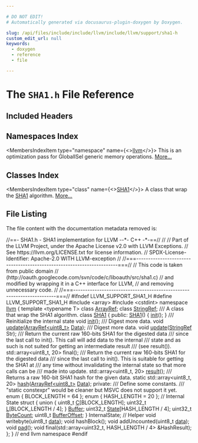 ```yaml
---

# DO NOT EDIT!
# Automatically generated via docusaurus-plugin-doxygen by Doxygen.

slug: /api/files/include/include/llvm/include/llvm/support/sha1-h
custom_edit_url: null
keywords:
  - doxygen
  - reference
  - file

---
```





# The `SHA1.h` File Reference

<DoxygenPage pluginConfig={pluginConfig}>



## Included Headers

<IncludesList>
<IncludesListItem
  filePath="array"
  permalink=""
  isLocal="false" />
<IncludesListItem
  filePath="cstdint"
  permalink=""
  isLocal="false" />
</IncludesList>

## Namespaces Index

<MembersIndex>

<MembersIndexItem
  type="namespace"
  name={<><a href="/docs/api/namespaces/llvm">llvm</a></>}>
This is an optimization pass for GlobalISel generic memory operations. <a href="/docs/api/namespaces/llvm/#details">More...</a>
</MembersIndexItem>

</MembersIndex>

## Classes Index

<MembersIndex>

<MembersIndexItem
  type="class"
  name={<><a href="/docs/api/classes/llvm/sha1">SHA1</a></>}>
A class that wrap the <a href="/docs/api/classes/llvm/sha1">SHA1</a> algorithm. <a href="/docs/api/classes/llvm/sha1/#details">More...</a>
</MembersIndexItem>

</MembersIndex>


## File Listing

The file content with the documentation metadata removed is:

<ProgramListing>

<Link id="l00001" /><CodeLine lineNumber="1"><Highlight kind="comment">//==- SHA1.h - SHA1 implementation for LLVM                     --&#42;- C++ -&#42;-==//</Highlight><Highlight kind="normal"></Highlight></CodeLine>
<Link id="l00002" /><CodeLine lineNumber="2"><Highlight kind="normal"></Highlight><Highlight kind="comment">//</Highlight><Highlight kind="normal"></Highlight></CodeLine>
<Link id="l00003" /><CodeLine lineNumber="3"><Highlight kind="normal"></Highlight><Highlight kind="comment">// Part of the LLVM Project, under the Apache License v2.0 with LLVM Exceptions.</Highlight><Highlight kind="normal"></Highlight></CodeLine>
<Link id="l00004" /><CodeLine lineNumber="4"><Highlight kind="normal"></Highlight><Highlight kind="comment">// See https://llvm.org/LICENSE.txt for license information.</Highlight><Highlight kind="normal"></Highlight></CodeLine>
<Link id="l00005" /><CodeLine lineNumber="5"><Highlight kind="normal"></Highlight><Highlight kind="comment">// SPDX-License-Identifier: Apache-2.0 WITH LLVM-exception</Highlight><Highlight kind="normal"></Highlight></CodeLine>
<Link id="l00006" /><CodeLine lineNumber="6"><Highlight kind="normal"></Highlight><Highlight kind="comment">//</Highlight><Highlight kind="normal"></Highlight></CodeLine>
<Link id="l00007" /><CodeLine lineNumber="7"><Highlight kind="normal"></Highlight><Highlight kind="comment">//===----------------------------------------------------------------------===//</Highlight><Highlight kind="normal"></Highlight></CodeLine>
<Link id="l00008" /><CodeLine lineNumber="8"><Highlight kind="normal"></Highlight><Highlight kind="comment">// This code is taken from public domain</Highlight><Highlight kind="normal"></Highlight></CodeLine>
<Link id="l00009" /><CodeLine lineNumber="9"><Highlight kind="normal"></Highlight><Highlight kind="comment">// (http://oauth.googlecode.com/svn/code/c/liboauth/src/sha1.c)</Highlight><Highlight kind="normal"></Highlight></CodeLine>
<Link id="l00010" /><CodeLine lineNumber="10"><Highlight kind="normal"></Highlight><Highlight kind="comment">// and modified by wrapping it in a C++ interface for LLVM,</Highlight><Highlight kind="normal"></Highlight></CodeLine>
<Link id="l00011" /><CodeLine lineNumber="11"><Highlight kind="normal"></Highlight><Highlight kind="comment">// and removing unnecessary code.</Highlight><Highlight kind="normal"></Highlight></CodeLine>
<Link id="l00012" /><CodeLine lineNumber="12"><Highlight kind="normal"></Highlight><Highlight kind="comment">//</Highlight><Highlight kind="normal"></Highlight></CodeLine>
<Link id="l00013" /><CodeLine lineNumber="13"><Highlight kind="normal"></Highlight><Highlight kind="comment">//===----------------------------------------------------------------------===//</Highlight><Highlight kind="normal"></Highlight></CodeLine>
<Link id="l00014" /><CodeLine lineNumber="14"><Highlight kind="normal"></Highlight></CodeLine>
<Link id="l00015" /><CodeLine lineNumber="15"><Highlight kind="normal"></Highlight><Highlight kind="preprocessor">#ifndef LLVM&#95;SUPPORT&#95;SHA1&#95;H</Highlight><Highlight kind="normal"></Highlight></CodeLine>
<Link id="l00016" /><CodeLine lineNumber="16"><Highlight kind="normal"></Highlight><Highlight kind="preprocessor">#define LLVM&#95;SUPPORT&#95;SHA1&#95;H</Highlight><Highlight kind="normal"></Highlight></CodeLine>
<Link id="l00017" /><CodeLine lineNumber="17"><Highlight kind="normal"></Highlight></CodeLine>
<Link id="l00018" /><CodeLine lineNumber="18"><Highlight kind="normal"></Highlight><Highlight kind="preprocessor">#include &lt;array&gt;</Highlight><Highlight kind="normal"></Highlight></CodeLine>
<Link id="l00019" /><CodeLine lineNumber="19"><Highlight kind="normal"></Highlight><Highlight kind="preprocessor">#include &lt;cstdint&gt;</Highlight><Highlight kind="normal"></Highlight></CodeLine>
<Link id="l00020" /><CodeLine lineNumber="20"><Highlight kind="normal"></Highlight></CodeLine>
<Link id="l00021" /><CodeLine lineNumber="21"><Highlight kind="normal"></Highlight><Highlight kind="keyword">namespace </Highlight><Highlight kind="normal"><a href="/docs/api/namespaces/llvm">llvm</a> &#123;</Highlight></CodeLine>
<Link id="l00022" /><CodeLine lineNumber="22"><Highlight kind="normal"></Highlight><Highlight kind="keyword">template</Highlight><Highlight kind="normal"> &lt;</Highlight><Highlight kind="keyword">typename</Highlight><Highlight kind="normal"> T&gt; </Highlight><Highlight kind="keyword">class </Highlight><Highlight kind="normal"><a href="/docs/api/classes/llvm/arrayref">ArrayRef</a>;</Highlight></CodeLine>
<Link id="l00023" /><CodeLine lineNumber="23"><Highlight kind="normal"></Highlight><Highlight kind="keyword">class </Highlight><Highlight kind="normal"><a href="/docs/api/classes/llvm/stringref">StringRef</a>;</Highlight></CodeLine>
<Link id="l00024" /><CodeLine lineNumber="24"><Highlight kind="normal"></Highlight><Highlight kind="comment"></Highlight></CodeLine>
<Link id="l00025" /><CodeLine lineNumber="25"><Highlight kind="comment">/// A class that wrap the SHA1 algorithm.</Highlight><Highlight kind="normal"></Highlight></CodeLine>
<Link id="l00026" /><CodeLine lineNumber="26" lineLink="/docs/api/classes/llvm/sha1"><Highlight kind="normal"></Highlight><Highlight kind="keyword">class </Highlight><Highlight kind="normal"><a href="/docs/api/classes/llvm/sha1/#a42317297215f1ed61251a3b349546c50">SHA1</a> &#123;</Highlight></CodeLine>
<Link id="l00027" /><CodeLine lineNumber="27"><Highlight kind="normal"></Highlight><Highlight kind="keyword">public</Highlight><Highlight kind="normal">:</Highlight></CodeLine>
<Link id="l00028" /><CodeLine lineNumber="28" lineLink="/docs/api/classes/llvm/sha1/#a42317297215f1ed61251a3b349546c50"><Highlight kind="normal">  <a href="/docs/api/classes/llvm/sha1/#a42317297215f1ed61251a3b349546c50">SHA1</a>() &#123; <a href="/docs/api/classes/llvm/sha1/#a859ad0642b7522eba6124e9c3302e674">init</a>(); &#125;</Highlight></CodeLine>
<Link id="l00029" /><CodeLine lineNumber="29"><Highlight kind="normal"></Highlight><Highlight kind="comment"></Highlight></CodeLine>
<Link id="l00030" /><CodeLine lineNumber="30"><Highlight kind="comment">  /// Reinitialize the internal state</Highlight><Highlight kind="normal"></Highlight></CodeLine>
<Link id="l00031" /><CodeLine lineNumber="31"><Highlight kind="normal">  </Highlight><Highlight kind="keywordtype">void</Highlight><Highlight kind="normal"> <a href="/docs/api/classes/llvm/sha1/#a859ad0642b7522eba6124e9c3302e674">init</a>();</Highlight></CodeLine>
<Link id="l00032" /><CodeLine lineNumber="32"><Highlight kind="normal"></Highlight><Highlight kind="comment"></Highlight></CodeLine>
<Link id="l00033" /><CodeLine lineNumber="33"><Highlight kind="comment">  /// Digest more data.</Highlight><Highlight kind="normal"></Highlight></CodeLine>
<Link id="l00034" /><CodeLine lineNumber="34"><Highlight kind="normal">  </Highlight><Highlight kind="keywordtype">void</Highlight><Highlight kind="normal"> <a href="/docs/api/classes/llvm/sha1/#a58395fd08227a05b497a31b8a913645b">update</a>(<a href="/docs/api/classes/llvm/arrayref">ArrayRef&lt;uint8&#95;t&gt;</a> <a href="/docs/api/namespaces/llvm/#aa20539e89704d20b98b97e9c3feac934">Data</a>);</Highlight></CodeLine>
<Link id="l00035" /><CodeLine lineNumber="35"><Highlight kind="normal"></Highlight><Highlight kind="comment"></Highlight></CodeLine>
<Link id="l00036" /><CodeLine lineNumber="36"><Highlight kind="comment">  /// Digest more data.</Highlight><Highlight kind="normal"></Highlight></CodeLine>
<Link id="l00037" /><CodeLine lineNumber="37"><Highlight kind="normal">  </Highlight><Highlight kind="keywordtype">void</Highlight><Highlight kind="normal"> <a href="/docs/api/classes/llvm/sha1/#a58395fd08227a05b497a31b8a913645b">update</a>(<a href="/docs/api/classes/llvm/stringref">StringRef</a> Str);</Highlight></CodeLine>
<Link id="l00038" /><CodeLine lineNumber="38"><Highlight kind="normal"></Highlight><Highlight kind="comment"></Highlight></CodeLine>
<Link id="l00039" /><CodeLine lineNumber="39"><Highlight kind="comment">  /// Return the current raw 160-bits SHA1 for the digested data</Highlight></CodeLine>
<Link id="l00040" /><CodeLine lineNumber="40"><Highlight kind="comment">  /// since the last call to init(). This call will add data to the internal</Highlight></CodeLine>
<Link id="l00041" /><CodeLine lineNumber="41"><Highlight kind="comment">  /// state and as such is not suited for getting an intermediate result</Highlight></CodeLine>
<Link id="l00042" /><CodeLine lineNumber="42"><Highlight kind="comment">  /// (see result()).</Highlight><Highlight kind="normal"></Highlight></CodeLine>
<Link id="l00043" /><CodeLine lineNumber="43"><Highlight kind="normal">  std::array&lt;uint8&#95;t, 20&gt; </Highlight><Highlight kind="keyword">final</Highlight><Highlight kind="normal">();</Highlight></CodeLine>
<Link id="l00044" /><CodeLine lineNumber="44"><Highlight kind="normal"></Highlight><Highlight kind="comment"></Highlight></CodeLine>
<Link id="l00045" /><CodeLine lineNumber="45"><Highlight kind="comment">  /// Return the current raw 160-bits SHA1 for the digested data</Highlight></CodeLine>
<Link id="l00046" /><CodeLine lineNumber="46"><Highlight kind="comment">  /// since the last call to init(). This is suitable for getting the SHA1 at</Highlight></CodeLine>
<Link id="l00047" /><CodeLine lineNumber="47"><Highlight kind="comment">  /// any time without invalidating the internal state so that more calls can be</Highlight></CodeLine>
<Link id="l00048" /><CodeLine lineNumber="48"><Highlight kind="comment">  /// made into update.</Highlight><Highlight kind="normal"></Highlight></CodeLine>
<Link id="l00049" /><CodeLine lineNumber="49"><Highlight kind="normal">  std::array&lt;uint8&#95;t, 20&gt; <a href="/docs/api/classes/llvm/sha1/#a7eb2516a7f44fe4a89a56996aab632c9">result</a>();</Highlight></CodeLine>
<Link id="l00050" /><CodeLine lineNumber="50"><Highlight kind="normal"></Highlight><Highlight kind="comment"></Highlight></CodeLine>
<Link id="l00051" /><CodeLine lineNumber="51"><Highlight kind="comment">  /// Returns a raw 160-bit SHA1 hash for the given data.</Highlight><Highlight kind="normal"></Highlight></CodeLine>
<Link id="l00052" /><CodeLine lineNumber="52"><Highlight kind="normal">  </Highlight><Highlight kind="keyword">static</Highlight><Highlight kind="normal"> std::array&lt;uint8&#95;t, 20&gt; <a href="/docs/api/classes/llvm/sha1/#a771a2527f4fc7271de7eb00506db476d">hash</a>(<a href="/docs/api/classes/llvm/arrayref">ArrayRef&lt;uint8&#95;t&gt;</a> <a href="/docs/api/namespaces/llvm/#aa20539e89704d20b98b97e9c3feac934">Data</a>);</Highlight></CodeLine>
<Link id="l00053" /><CodeLine lineNumber="53"><Highlight kind="normal"></Highlight></CodeLine>
<Link id="l00054" /><CodeLine lineNumber="54"><Highlight kind="normal"></Highlight><Highlight kind="keyword">private</Highlight><Highlight kind="normal">:</Highlight><Highlight kind="comment"></Highlight></CodeLine>
<Link id="l00055" /><CodeLine lineNumber="55"><Highlight kind="comment">  /// Define some constants.</Highlight></CodeLine>
<Link id="l00056" /><CodeLine lineNumber="56"><Highlight kind="comment">  /// &quot;static constexpr&quot; would be cleaner but MSVC does not support it yet.</Highlight><Highlight kind="normal"></Highlight></CodeLine>
<Link id="l00057" /><CodeLine lineNumber="57"><Highlight kind="normal">  </Highlight><Highlight kind="keyword">enum</Highlight><Highlight kind="normal"> &#123; BLOCK&#95;LENGTH = 64 &#125;;</Highlight></CodeLine>
<Link id="l00058" /><CodeLine lineNumber="58"><Highlight kind="normal">  </Highlight><Highlight kind="keyword">enum</Highlight><Highlight kind="normal"> &#123; HASH&#95;LENGTH = 20 &#125;;</Highlight></CodeLine>
<Link id="l00059" /><CodeLine lineNumber="59"><Highlight kind="normal"></Highlight></CodeLine>
<Link id="l00060" /><CodeLine lineNumber="60"><Highlight kind="normal">  </Highlight><Highlight kind="comment">// Internal State</Highlight><Highlight kind="normal"></Highlight></CodeLine>
<Link id="l00061" /><CodeLine lineNumber="61"><Highlight kind="normal">  </Highlight><Highlight kind="keyword">struct </Highlight><Highlight kind="normal">&#123;</Highlight></CodeLine>
<Link id="l00062" /><CodeLine lineNumber="62"><Highlight kind="normal">    </Highlight><Highlight kind="keyword">union </Highlight><Highlight kind="normal">&#123;</Highlight></CodeLine>
<Link id="l00063" /><CodeLine lineNumber="63" lineLink="/docs/api/classes/llvm/sha1/#a5f5a883e08798590a31ee234b9d6cc44"><Highlight kind="normal">      uint8&#95;t <a href="/docs/api/classes/llvm/sha1/#a5f5a883e08798590a31ee234b9d6cc44">C</a>&#91;BLOCK&#95;LENGTH&#93;;</Highlight></CodeLine>
<Link id="l00064" /><CodeLine lineNumber="64" lineLink="/docs/api/classes/llvm/sha1/#ae51e8ae347d38a05773822757769de5c"><Highlight kind="normal">      uint32&#95;t <a href="/docs/api/classes/llvm/sha1/#ae51e8ae347d38a05773822757769de5c">L</a>&#91;BLOCK&#95;LENGTH / 4&#93;;</Highlight></CodeLine>
<Link id="l00065" /><CodeLine lineNumber="65" lineLink="/docs/api/classes/llvm/sha1/#a4b5e0595fd83b46a269b1aed05ed7beb"><Highlight kind="normal">    &#125; <a href="/docs/api/classes/llvm/sha1/#a4b5e0595fd83b46a269b1aed05ed7beb">Buffer</a>;</Highlight></CodeLine>
<Link id="l00066" /><CodeLine lineNumber="66" lineLink="/docs/api/classes/llvm/sha1/#a8db41e19bd7e377f8f6173b518f62291"><Highlight kind="normal">    uint32&#95;t <a href="/docs/api/classes/llvm/sha1/#a8db41e19bd7e377f8f6173b518f62291">State</a>&#91;HASH&#95;LENGTH / 4&#93;;</Highlight></CodeLine>
<Link id="l00067" /><CodeLine lineNumber="67" lineLink="/docs/api/classes/llvm/sha1/#a7f132895bfa07be435caf859babe1d69"><Highlight kind="normal">    uint32&#95;t <a href="/docs/api/classes/llvm/sha1/#a7f132895bfa07be435caf859babe1d69">ByteCount</a>;</Highlight></CodeLine>
<Link id="l00068" /><CodeLine lineNumber="68" lineLink="/docs/api/classes/llvm/sha1/#ae5c37043a33dbbccc5235057f6ef743d"><Highlight kind="normal">    uint8&#95;t <a href="/docs/api/classes/llvm/sha1/#ae5c37043a33dbbccc5235057f6ef743d">BufferOffset</a>;</Highlight></CodeLine>
<Link id="l00069" /><CodeLine lineNumber="69"><Highlight kind="normal">  &#125; InternalState;</Highlight></CodeLine>
<Link id="l00070" /><CodeLine lineNumber="70"><Highlight kind="normal"></Highlight></CodeLine>
<Link id="l00071" /><CodeLine lineNumber="71"><Highlight kind="normal">  </Highlight><Highlight kind="comment">// Helper</Highlight><Highlight kind="normal"></Highlight></CodeLine>
<Link id="l00072" /><CodeLine lineNumber="72"><Highlight kind="normal">  </Highlight><Highlight kind="keywordtype">void</Highlight><Highlight kind="normal"> writebyte(uint8&#95;t <a href="/docs/api/files/lib/lib/codegen/staticdatasplitter-cpp/#ad2fefd8832b4b1ea3dbb1f621063bbff">data</a>);</Highlight></CodeLine>
<Link id="l00073" /><CodeLine lineNumber="73"><Highlight kind="normal">  </Highlight><Highlight kind="keywordtype">void</Highlight><Highlight kind="normal"> hashBlock();</Highlight></CodeLine>
<Link id="l00074" /><CodeLine lineNumber="74"><Highlight kind="normal">  </Highlight><Highlight kind="keywordtype">void</Highlight><Highlight kind="normal"> addUncounted(uint8&#95;t <a href="/docs/api/files/lib/lib/codegen/staticdatasplitter-cpp/#ad2fefd8832b4b1ea3dbb1f621063bbff">data</a>);</Highlight></CodeLine>
<Link id="l00075" /><CodeLine lineNumber="75"><Highlight kind="normal">  </Highlight><Highlight kind="keywordtype">void</Highlight><Highlight kind="normal"> <a href="/docs/api/files/lib/lib/support/tarwriter-cpp/#a498738d65e5a3c57d210f97b7a475d54">pad</a>();</Highlight></CodeLine>
<Link id="l00076" /><CodeLine lineNumber="76"><Highlight kind="normal"></Highlight></CodeLine>
<Link id="l00077" /><CodeLine lineNumber="77"><Highlight kind="normal">  </Highlight><Highlight kind="keywordtype">void</Highlight><Highlight kind="normal"> </Highlight><Highlight kind="keyword">final</Highlight><Highlight kind="normal">(std::array&lt;uint32&#95;t, HASH&#95;LENGTH / 4&gt; &amp;HashResult);</Highlight></CodeLine>
<Link id="l00078" /><CodeLine lineNumber="78"><Highlight kind="normal">&#125;;</Highlight></CodeLine>
<Link id="l00079" /><CodeLine lineNumber="79"><Highlight kind="normal"></Highlight></CodeLine>
<Link id="l00080" /><CodeLine lineNumber="80"><Highlight kind="normal">&#125; </Highlight><Highlight kind="comment">// end llvm namespace</Highlight><Highlight kind="normal"></Highlight></CodeLine>
<Link id="l00081" /><CodeLine lineNumber="81"><Highlight kind="normal"></Highlight></CodeLine>
<Link id="l00082" /><CodeLine lineNumber="82"><Highlight kind="normal"></Highlight><Highlight kind="preprocessor">#endif</Highlight></CodeLine>

</ProgramListing>

</DoxygenPage>
